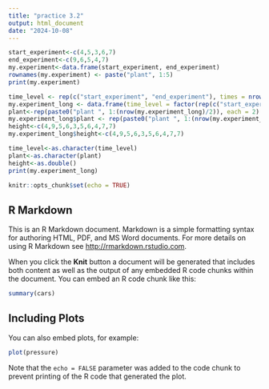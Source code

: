 ```yaml
---
title: "practice 3.2"
output: html_document
date: "2024-10-08"
---
```

```r
start_experiment<-c(4,5,3,6,7)
end_experiment<-c(9,6,5,4,7)
my.experiment<-data.frame(start_experiment, end_experiment)
rownames(my.experiment) <- paste("plant", 1:5)
print(my.experiment)

time_level <- rep(c("start_experiment", "end_experiment"), times = nrow(my.experiment))
my.experiment_long <- data.frame(time_level = factor(rep(c("start_experiment", "end_experiment"), times = nrow(my.experiment))))
plant<-rep(paste0("plant ", 1:(nrow(my.experiment_long)/2)), each = 2)
my.experiment_long$plant <- rep(paste0("plant ", 1:(nrow(my.experiment_long)/2)), each = 2)
height<-c(4,9,5,6,3,5,6,4,7,7)
my.experiment_long$height<-c(4,9,5,6,3,5,6,4,7,7)

time_level<-as.character(time_level)
plant<-as.character(plant)
height<-as.double()
print(my.experiment_long)

```

```r
knitr::opts_chunk$set(echo = TRUE)
```

## R Markdown

This is an R Markdown document. Markdown is a simple formatting syntax for authoring HTML, PDF, and MS Word documents. For more details on using R Markdown see <http://rmarkdown.rstudio.com>.

When you click the **Knit** button a document will be generated that includes both content as well as the output of any embedded R code chunks within the document. You can embed an R code chunk like this:

```r
summary(cars)
```

## Including Plots

You can also embed plots, for example:

```r
plot(pressure)
```

Note that the `echo = FALSE` parameter was added to the code chunk to prevent printing of the R code that generated the plot.
